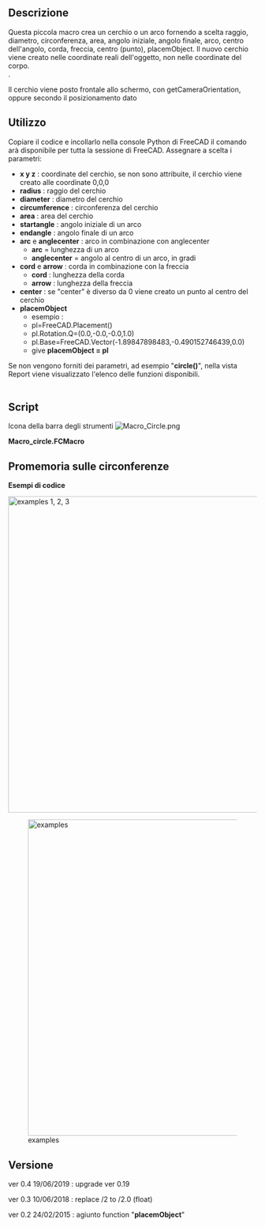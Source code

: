 <languages/>

<div class="mw-translate-fuzzy">
{{Macro/it
|Name=Macro Circle
|Translate=Cerchio
|Icon=Macro_Circle.png
|Description=Crea un cerchio o un arco basato su parametri. Il nuovo cerchio viene creato nella coordinata reale dell'oggetto, non nelle coordinate del corpo. <br/> {{ColoredText | (Riga di comando, incolla questa macro completa nella console Python)}}.
|Author=mario52
|Version=0.4
|Date=2019-06-19
|FCVersion=Tutte
|Download=[https://www.freecadweb.org/wiki/images/9/9d/Macro_Circle.png Icona della barra degli strumenti]
|SeeAlso=[[Macro_CirclePlus/it|Macro CirclePlus]] [[Image:Macro_CirclePlus.png|24px]]
}}
</div>

<span id="Description"></span>
==Descrizione==

Questa piccola macro crea un cerchio o un arco fornendo  a scelta raggio, diametro, circonferenza, area, angolo iniziale, angolo finale, arco, centro dell'angolo, corda, freccia, centro (punto), placemObject. Il nuovo cerchio viene creato nelle coordinate reali dell'oggetto, non nelle coordinate del corpo.<br/>{{ColoredText|(Riga di comando, incolla questa macro completa nella console Python)}}.

Il cerchio viene posto frontale allo schermo, con getCameraOrientation, oppure secondo il posizionamento dato 

<span id="Usage"></span>
==Utilizzo==

Copiare il codice e incollarlo nella console Python di FreeCAD il comando arà disponibile per tutta la sessione di FreeCAD.
Assegnare a scelta i parametri: 

* '''x y z''' : coordinate del cerchio, se non sono attribuite, il cerchio viene creato alle coordinate 0,0,0
*'''radius''' : raggio del cerchio
*'''diameter''' : diametro del cerchio
*'''circumference''' : circonferenza del cerchio
*'''area''' : area del cerchio
*'''startangle''' : angolo iniziale di un arco
*'''endangle''' : angolo finale di un arco
*'''arc''' e '''anglecenter''' : arco in combinazione con anglecenter
** '''arc''' =  lunghezza di un arco
** '''anglecenter''' = angolo al centro di un arco, in gradi
*'''cord''' e '''arrow''' : corda in combinazione con la freccia
** '''cord''' : lunghezza della corda 
** '''arrow''' : lunghezza della freccia 
*'''center''' : se "center" è diverso da 0 viene creato un punto al centro del cerchio
*'''placemObject'''  
** esempio :
**    pl=FreeCAD.Placement()
**    pl.Rotation.Q=(0.0,-0.0,-0.0,1.0)
**    pl.Base=FreeCAD.Vector(-1.89847898483,-0.490152746439,0.0)	
**    give '''placemObject = pl'''

Se non vengono forniti dei parametri, ad esempio "'''circle()'''", nella vista Report viene visualizzato l'elenco delle funzioni disponibili.
<br /><br />

==Script==

Icona della barra degli strumenti [[Image:Macro_Circle.png]]

'''Macro_circle.FCMacro'''

{{MacroCode|code=
#-*- coding: utf-8 -*-
#from math import sqrt, pi
# creer un cercle ou un arc entierement parametrabel en utilisant :
# create a circle or arc fully parametrabel using:
#
# paste the complete macro in the Python console
#
# x x x coordinates
#with radius
#with diameter
#with circumference
#with area
#with startangle
#with endangle
#with [arc and anglecenter]      in combination (angle in degrees)
#with [cord and arrow]           in combination
#with center (if center as different 0 one point is created on center of circle)
#give placemObject  
# ex :pl=FreeCAD.Placement()
#     pl.Rotation.Q=(0.0,-0.0,-0.0,1.0)
#     pl.Base=FreeCAD.Vector(-1.89847898483,-0.490152746439,0.0)
#     placemObject = pl
# s'il n'y a pas de parametre "circle()" une liste des fonctions s'affiche dans la Vue rapport
# if there is no parameter "circle()" a list of functions is displayed in the report view

__title__   = "circle"
__author__  = "Mario52"
__version__ = "0.4"
__date__    = "19/06/2019"

import Draft #, Part
import FreeCAD
App = FreeCAD

def circle(x=0.0,y=0.0,z=0.0,radius=0.0,diameter=0.0,circumference=0.0,area=0.0,startangle=0.0,endangle=0.0,arc=0.0,anglecenter=0.0,cord=0.0,arrow=0.0,center=0,placemObject=""):
    from math import sqrt, pi
    if placemObject == "":
        pl = FreeCAD.Placement()
        pl.Rotation = FreeCADGui.ActiveDocument.ActiveView.getCameraOrientation()   
        pl.Base = FreeCAD.Vector(x,y,z)
    else:
        pl = FreeCAD.Placement()
        pl = placemObject                                  # placement imposted
    if diameter != 0:                                      # with diameter
        radius = diameter / 2.0
    elif circumference != 0:                               # with circumference
        radius = (circumference / pi) / 2.0
    elif area != 0:                                        # with area
        radius =  sqrt((area / pi))
    elif (cord != 0) and (arrow != 0):                     # with cord and arrow
        radius = ((arrow**2) + (cord**2) / 4.0) / (arrow*2) 
    elif (arc != 0) and (anglecenter != 0):                # with arc and anglecenter central in degrees
        radius = ((360/anglecenter)*arc) / pi/2.0
        if endangle != 0:
            startangle  = endangle - anglecenter
        endangle   = anglecenter + startangle
        startangle  = endangle - anglecenter
    if radius != 0:
        try:
            Draft.makeCircle(radius,placement=pl,face=False,startangle=startangle,endangle=endangle,support=None)
            if center != 0:
                x=pl.Base.x
                y=pl.Base.y
                z=pl.Base.z
                Draft.makePoint(x,y,z)
            
        except Exception:
            App.Console.PrintError("Unexpected keyword argument" + "\n")
        App.ActiveDocument.recompute()
    else:
        App.Console.PrintMessage("Unexpected keyword argument" + "\n")
        App.Console.PrintMessage("circle(x,y,z,radius,diameter,circumference,area,startangle,endangle,[arc,anglecenter],[cord,arrow],center,placemObject)" + "\n")
        App.Console.PrintMessage("circle(radius=10.0,placemObject=App.Placement(App.Vector(11,20,30), App.Rotation(30,40,0), App.Vector(0,0,0)))" + "\n")
#example
#circle(arc=50,anglecenter=20,center=1)
#circle(x=10.0,y=10.0,z=10.0,radius=10.0)
#circle(radius=10.0,center=1,placemObject=App.Placement(App.Vector(11,20,30), App.Rotation(30,40,0), App.Vector(0,0,0)))

}}

<span id="Memo_of_circle"></span>
==Promemoria sulle circonferenze==

'''Esempi di codice'''

{{Code|code=
circle(radius=10)    # example 1
circle(x=15,diameter=20)    # example 2
circle(y=45,circumference=100)    # example 3
}}

[[File:Macro Circle 01.png|640px|center|examples 1, 2, 3]]
{{clear}}

{{Code|code=
circle(y=-15,area=100)    # example 4
circle(y=-15,x=15,startangle=60,endangle=-20,center=1)    # example 5
circle(y=-15,x=45,cord=9,arrow=3,center=1)    # example 6 left
circle(x=65,y=-15,arc=3.5,anglecenter=40,startangle=20,center=1)    # example 6 rigth
}}

[[File:Macro Circle 02.png|640px|center|examples]]

{{clear}}
<span id="Version"></span>
==Versione==

ver 0.4 19/06/2019 : upgrade ver 0.19

ver 0.3 10/06/2018 : replace /2 to /2.0 (float)

ver 0.2 24/02/2015 : agiunto function "'''placemObject'''"